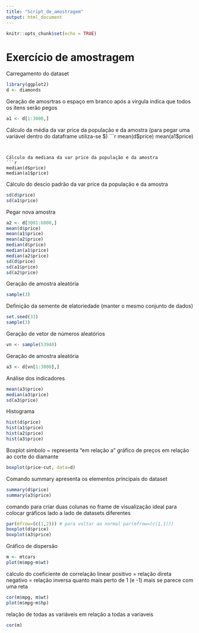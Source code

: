 ---
title: "Script_de_amostragem"
output: html_document
---

```{r setup, include=FALSE}
knitr::opts_chunk$set(echo = TRUE)
```
# Exercício de amostragem

Carregamento do dataset
```{r}
library(ggplot2)
d <- diamonds
```

Geração de amosrtras 
o espaço em branco após a virgula indica que todos os itens serão pegos
```{r}
a1 <- d[1:3000,] 
```


Cálculo da média da var price da população e da amostra (para pegar uma variável dentro do dataframe utiliza-se $)
```{r}
mean(d$price)
mean(a1$price)
```


Cálculo da mediana da var price da população e da amostra
```{r}
median(d$price)
median(a1$price)
```


Cálculo do descio padrão da var price da população e da amostra
```{r}
sd(d$price)
sd(a1$price)
```


Pegar nova amostra
```{r}
a2 <- d[3001:6000,]
mean(d$price) 
mean(a1$price)
mean(a2$price)
median(d$price)
median(a1$price)
median(a2$price)
sd(d$price)
sd(a1$price)
sd(a2$price)
```


Geração de amostra aleatória
```{r}
sample(3)
```

Definição da semente de elatoriedade (manter o mesmo conjunto de dados)
```{r}
set.seed(33)
sample(3)
```

Geração de vetor de números aleatórios
```{r}
vn <- sample(53940)
```

Geração de amostra aleatória
```{r}
a3 <- d[vn[1:3000],]
```

Análise dos indicadores
```{r}
mean(a3$price)
median(a3$price)
sd(a3$price)
```


Histograma
```{r}
hist(d$price)
hist(a1$price)
hist(a2$price)
hist(a3$price)
```


Boxplot
simbolo ~ representa "em relação a"
gráfico de preços em relação ao corte do diamante
```{r}
boxplot(price~cut, data=d)
```

Comando summary apresenta os elementos principais do dataset
```{r}
summary(d$price)
summary(a3$price)
```


comando para criar duas colunas no frame de visualização
ideal para colocar gráficos lado a lado de datasets diferentes
```{r}
par(mfrow=(c(1,2))) # para voltar ao normal par(mfrow=(c(1,1)))
boxplot(d$price)
boxplot(a3$price)
```


Gráfico de dispersão
```{r}
m <- mtcars
plot(m$mpg~m$wt)
```

cálculo do coeficiente de correlação linear
positivo = relação direta
negativo = relação inversa
quanto mais perto de 1 (e -1) mais se parece com uma reta
```{r}
cor(m$mpg, m$wt)
plot(m$mpg~m$hp)
```

relação de todas as variáveis em relação a todas a variaveis
```{r}
cor(m)
```

